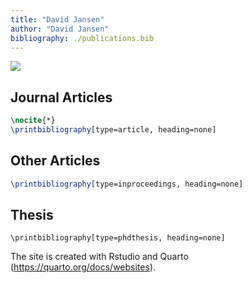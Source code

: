 ---
title: "David Jansen"
author: "David Jansen"
bibliography: ./publications.bib
---

![](../images/sunset.jpg)

## Journal Articles

```latex
\nocite{*}
\printbibliography[type=article, heading=none]
```

## Other Articles
```latex
\printbibliography[type=inproceedings, heading=none]
```
## Thesis
```
\printbibliography[type=phdthesis, heading=none]
```






The site is created with Rstudio and Quarto (<https://quarto.org/docs/websites>).
